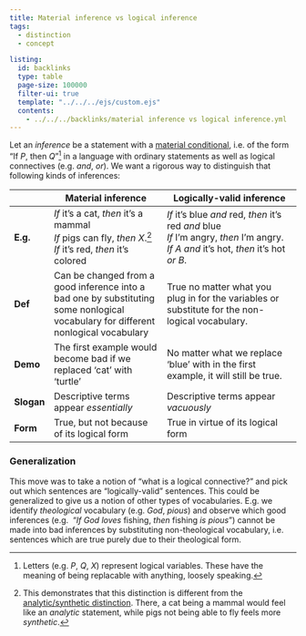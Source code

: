 ```yaml
---
title: Material inference vs logical inference
tags: 
  - distinction
  - concept

listing:
  id: backlinks
  type: table
  page-size: 100000
  filter-ui: true
  template: "../../../ejs/custom.ejs"
  contents:
    - ../../../backlinks/material inference vs logical inference.yml
---
```


Let an *inference* be a statement with a [material conditional](/docs/phil/Material Conditional.html), i.e. of the 
form "If $P$, then $Q$"[^1] in a language with ordinary statements as well as 
logical connectives (e.g.  *and*, *or*). We want a rigorous way to distinguish that following kinds of inferences:

<style>
table th:first-of-type {
    width: 10%;
}
table th:nth-of-type(2) {
    width: 40%;
}
table th:nth-of-type(3) {
    width: 40%;
}
</style>

| | Material inference | Logically-valid inference |
|--|--------------------|--------------------------|
| **E.g.** | *If* it's a cat, *then* it's a mammal <br> *If* pigs can fly, *then* $X$.[^2] <br> *If* it's red, *then* it's colored | *If* it's blue *and* red, *then* it's red *and* blue <br> *If* I'm angry, *then* I'm angry.<br>*If* $A$ *and* it's hot, *then* it's hot *or* $B$. |
| **Def** | Can be changed from a good inference into a bad one by substituting some nonlogical vocabulary for different nonlogical vocabulary | True no matter what you plug in for the variables or substitute for the non-logical vocabulary. |
| **Demo** | The first example would become bad if we replaced 'cat' with 'turtle' | No matter what we replace 'blue' with in the first example, it will still be true. |
| **Slogan** | Descriptive terms appear *essentially* | Descriptive terms appear *vacuously* |
| **Form** | True, but not because of its logical form | True in virtue of its logical form|

[^1]: Letters (e.g. $P$, $Q$, $X$) represent logical variables. These have the 
      meaning of being replacable with anything, loosely speaking. 

[^2]: This demonstrates that this distinction is different from the [analytic/synthetic distinction](/docs/phil/interaction/Analytic and synthetic facts.html). 
There, a cat being a mammal would feel like an *analytic* statement, while 
pigs not being able to fly feels more *synthetic*.

### Generalization

This move was to take a notion of "what is a logical connective?" and pick out 
which sentences are "logically-valid" sentences. This could be generalized to 
give us a notion of other types of vocabularies. E.g. we identify *theological* 
vocabulary (e.g. *God*, *pious*) and observe which good inferences (e.g. 
"*If God loves* fishing, *then* fishing *is pious*") cannot 
be made into bad inferences by substituting non-theological vocabulary, i.e. 
sentences which are true purely due to their theological form.

